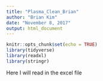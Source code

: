 ```yaml
---
title: "Plasma_Clean_Brian"
author: "Brian Kim"
date: "November 8, 2017"
output: html_document
---
```


```r
knitr::opts_chunk$set(echo = TRUE)
library(tidyverse)
library(readxl)
library(stringr)
```

Here I will read in the excel file
```r

```

